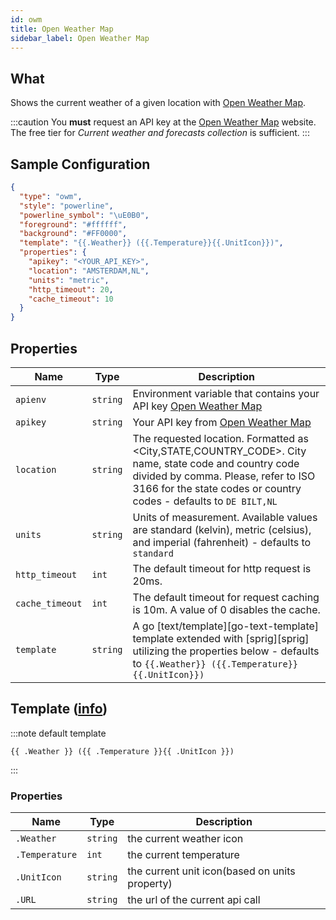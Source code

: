 ```yaml
---
id: owm
title: Open Weather Map
sidebar_label: Open Weather Map
---
```


## What

Shows the current weather of a given location with [Open Weather Map][owm].

:::caution
You **must** request an API key at the [Open Weather Map][owm-price] website.
The free tier for _Current weather and forecasts collection_ is sufficient.
:::

## Sample Configuration

```json
{
  "type": "owm",
  "style": "powerline",
  "powerline_symbol": "\uE0B0",
  "foreground": "#ffffff",
  "background": "#FF0000",
  "template": "{{.Weather}} ({{.Temperature}}{{.UnitIcon}})",
  "properties": {
    "apikey": "<YOUR_API_KEY>",
    "location": "AMSTERDAM,NL",
    "units": "metric",
    "http_timeout": 20,
    "cache_timeout": 10
  }
}
```

## Properties

| Name            | Type     | Description                                                                                                                                                                                                        |
| --------------- | -------- | ------------------------------------------------------------------------------------------------------------------------------------------------------------------------------------------------------------------ |
| `apienv`        | `string` | Environment variable that contains your API key [Open Weather Map][owm]                                                                                                                                                                          |
| `apikey`        | `string` | Your API key from [Open Weather Map][owm]                                                                                                                                                                          |
| `location`      | `string` | The requested location. Formatted as <City,STATE,COUNTRY_CODE>. City name, state code and country code divided by comma. Please, refer to ISO 3166 for the state codes or country codes - defaults to `DE BILT,NL` |
| `units`         | `string` | Units of measurement. Available values are standard (kelvin), metric (celsius), and imperial (fahrenheit) - defaults to `standard`                                                                                 |
| `http_timeout`  | `int`    | The default timeout for http request is 20ms.                                                                                                                                                                      |
| `cache_timeout` | `int`    | The default timeout for request caching is 10m. A value of 0 disables the cache.                                                                                                                                   |
| `template`      | `string` | A go [text/template][go-text-template] template extended with [sprig][sprig] utilizing the properties below - defaults to `{{.Weather}} ({{.Temperature}}{{.UnitIcon}})`                                           |

## Template ([info][templates])

:::note default template

```template
{{ .Weather }} ({{ .Temperature }}{{ .UnitIcon }})
```

:::

### Properties

| Name           | Type     | Description                                    |
| -------------- | -------- | ---------------------------------------------- |
| `.Weather`     | `string` | the current weather icon                       |
| `.Temperature` | `int`    | the current temperature                        |
| `.UnitIcon`    | `string` | the current unit icon(based on units property) |
| `.URL`         | `string` | the url of the current api call                |

[templates]: /docs/configuration/templates
[owm]: https://openweathermap.org
[owm-price]: https://openweathermap.org/price
